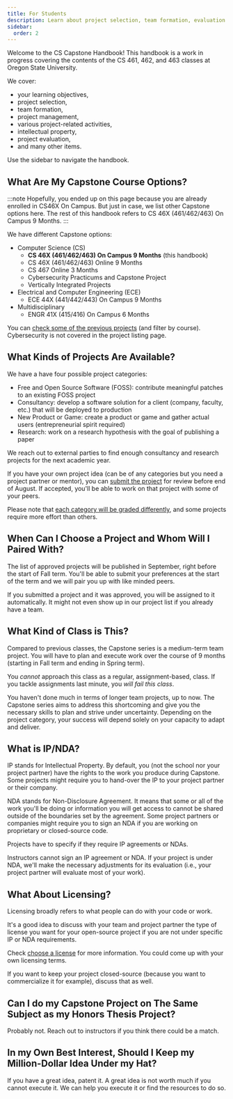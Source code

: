 ```yaml
---
title: For Students
description: Learn about project selection, team formation, evaluation criteria, and available project categories. Start planning your Capstone journey with clear objectives and expectations.
sidebar:
  order: 2
---
```



Welcome to the CS Capstone Handbook! This handbook is a work in progress covering the contents of the CS 461, 462, and 463 classes at Oregon State University.

We cover:

- your learning objectives, 
- project selection, 
- team formation,
- project management,
- various project-related activities,
- intellectual property,
- project evaluation,
- and many other items.

Use the sidebar to navigate the handbook.


## What Are My Capstone Course Options?

:::note
Hopefully, you ended up on this page because you are already enrolled in CS46X On Campus. But just in case, we list other Capstone options here. The rest of this handbook refers to CS 46X (461/462/463) On Campus 9 Months.
:::

We have different Capstone options:

- Computer Science (CS)
  - **CS 46X (461/462/463) On Campus 9 Months** (this handbook)
  - CS 46X (461/462/463) Online 9 Months
  - CS 467 Online 3 Months
  - Cybersecurity Practicums and Capstone Project
  - Vertically Integrated Projects
- Electrical and Computer Engineering (ECE)
  - ECE 44X (441/442/443) On Campus 9 Months 
- Multidisciplinary
  - ENGR 41X (415/416) On Campus 6 Months 


You can [check some of the previous projects](https://eecs.engineering.oregonstate.edu/capstone/submission/pages/browseProjects.php) (and filter by course). Cybersecurity is not covered in the project listing page.

## What Kinds of Projects Are Available?

We have a have four possible project categories:

- Free and Open Source Software (FOSS): contribute meaningful patches to an existing FOSS project
- Consultancy: develop a software solution for a client (company, faculty, etc.) that will be deployed to production
- New Product or Game: create a product or game and gather actual users (entrepreneurial spirit required)
- Research: work on a research hypothesis with the goal of publishing a paper

<LinkCard
  title="Project Categories"
  description="Learn more about their benefits, challenges, and requirements."
  href="/project-selection/categories/"
/>

We reach out to external parties to find enough consultancy and research projects for the next academic year.

If you have your own project idea (can be of any categories but you need a project partner or mentor), you can [submit the project](https://eecs.engineering.oregonstate.edu/capstone/submission/pages/) for review before end of August. If accepted, you'll be able to work on that project with some of your peers.

Please note that [each category will be graded differently](/project-evaluation/rubrics/#verification-and-validation), and some projects require more effort than others.

## When Can I Choose a Project and Whom Will I Paired With?

The list of approved projects will be published in September, right before the start of Fall term. You'll be able to submit your preferences at the start of the term and we will pair you up with like minded peers.

<LinkCard
  title="Project Selection"
  description="Learn more about selecting a project."
  href="/project-selection/selection/"
/>
<LinkCard
  title="Team Formation"
  description="Learn more about the different ways of collaborating with others."
  href="/project-selection/teams/"
/>

If you submitted a project and it was approved, you will be assigned to it automatically. It might not even show up in our project list if you already have a team.

## What Kind of Class is This?

Compared to previous classes, the Capstone series is a medium-term team project. You will have to plan and execute work over the course of 9 months (starting in Fall term and ending in Spring term).

<LinkCard
  title="The CS Capstone Series"
  description="Learn more about the different classes in the series."
  href="/learning-objectives/series/"
/>

You *cannot* approach this class as a regular, assignment-based, class. If you tackle assignments last minute, you *will fail this class*.

You haven't done much in terms of longer team projects, up to now. The Capstone series aims to address this shortcoming and give you the necessary skills to plan and strive under uncertainty. Depending on the project category, your success will depend solely on your capacity to adapt and deliver.

## What is IP/NDA?

IP stands for Intellectual Property. By default, you (not the school nor your project partner) have the rights to the work you produce during Capstone. Some projects might require you to hand-over the IP to your project partner or their company. 

NDA stands for Non-Disclosure Agreement. It means that some or all of the work you'll be doing or information you will get access to cannot be shared outside of the boundaries set by the agreement. Some project partners or companies might require you to sign an NDA if you are working on proprietary or closed-source code. 

Projects have to specify if they require IP agreements or NDAs.

Instructors cannot sign an IP agreement or NDA. If your project is under NDA, we'll make the necessary adjustments for its evaluation (i.e., your project partner will evaluate most of your work).

## What About Licensing?

Licensing broadly refers to what people can do with your code or work. 

It's a good idea to discuss with your team and project partner the type of license you want for your open-source project if you are not under specific IP or NDA requirements. 

Check [choose a license](https://choosealicense.com/) for more information. You could come up with your own licensing terms. 

If you want to keep your project closed-source (because you want to commercialize it for example), discuss that as well.

## Can I do my Capstone Project on The Same Subject as my Honors Thesis Project?

Probably not. Reach out to instructors if you think there could be a match.

## In my Own Best Interest, Should I Keep my Million-Dollar Idea Under my Hat?

If you have a great idea, patent it. A great idea is not worth much if you cannot execute it. We can help you execute it or find the resources to do so.